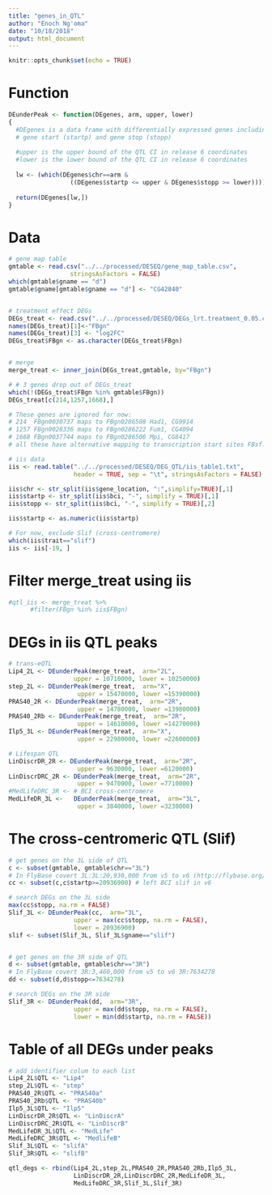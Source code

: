 ```yaml
---
title: "genes_in_QTL"
author: "Enoch Ng'oma"
date: "10/18/2018"
output: html_document
---
```


```r
knitr::opts_chunk$set(echo = TRUE)


```

# Function

```r
DEunderPeak <- function(DEgenes, arm, upper, lower)
{
  #DEgenes is a data frame with differentially expressed genes including chromosome (chr)
  # gene start (startp) and gene stop (stopp)
  
  #upper is the upper bound of the QTL CI in release 6 coordinates
  #lower is the lower bound of the QTL CI in release 6 coordinates
  
  lw <- (which(DEgenes$chr==arm & 
                 ((DEgenes$startp <= upper & DEgenes$stopp >= lower))))  
  
  return(DEgenes[lw,])
}
```

# Data

```r
# gene map table
gmtable <- read.csv("../../processed/DESEQ/gene_map_table.csv", 
                 stringsAsFactors = FALSE)
which(gmtable$gname == "d")
gmtable$gname[gmtable$gname == "d"] <- "CG42840" 


# treatment effect DEGs
DEGs_treat <- read.csv("../../processed/DESEQ/DEGs_lrt.treatment_0.05.csv")
names(DEGs_treat)[1]<-"FBgn"
names(DEGs_treat)[3] <- "log2FC"
DEGs_treat$FBgn <- as.character(DEGs_treat$FBgn)


# merge
merge_treat <- inner_join(DEGs_treat,gmtable, by="FBgn")

# # 3 genes drop out of DEGs_treat
which(!(DEGs_treat$FBgn %in% gmtable$FBgn))
DEGs_treat[c(214,1257,1668),]

# These genes are ignored for now:
# 214  FBgn0030737 maps to FBgn0286508 Had1, CG9914
# 1257 FBgn0028336 maps to FBgn0286222 Fum1, CG4094
# 1668 FBgn0037744 maps to FBgn0286506 Mpi, CG8417
# all these have alternative mapping to transcription start sites FBsf... numbers

# iis data
iis <- read.table("../../processed/DESEQ/DEG_QTL/iis_table1.txt",
                  header = TRUE, sep = "\t", stringsAsFactors = FALSE)

iis$chr <- str_split(iis$gene_location, ":",simplify=TRUE)[,1]
iis$startp <- str_split(iis$bci, "-", simplify = TRUE)[,1]
iis$stopp <- str_split(iis$bci, "-", simplify = TRUE)[,2]

iis$startp <- as.numeric(iis$startp)

# For now, exclude Slif (cross-centromere)
which(iis$trait=="slif")
iis <- iis[-19, ]

```

# Filter merge_treat using iis

```r
#qtl_iis <- merge_treat %>%
      #filter(FBgn %in% iis$FBgn)
```

# DEGs in iis QTL peaks

```r
# trans-eQTL
Lip4_2L <- DEunderPeak(merge_treat,  arm="2L", 
                  upper = 10710000, lower = 10250000)
step_2L <- DEunderPeak(merge_treat,  arm="X", 
                   upper = 15470000, lower =15390000)
PRAS40_2R <- DEunderPeak(merge_treat,  arm="2R", 
                   upper = 14780000, lower =13980000)
PRAS40_2Rb <- DEunderPeak(merge_treat,  arm="2R", 
                   upper = 14610000, lower =14270000)
Ilp5_3L <- DEunderPeak(merge_treat,  arm="X", 
                   upper = 22980000, lower =22600000)

# Lifespan QTL
LinDiscrDR_2R <- DEunderPeak(merge_treat,  arm="2R", 
                   upper = 9630000, lower =6120000)
LinDiscrDRC_2R <- DEunderPeak(merge_treat,  arm="2R", 
                   upper = 9470000, lower =7710000)
#MedLifeDRC_3R <- # BCI cross-centromere
MedLifeDR_3L <-   DEunderPeak(merge_treat,  arm="3L", 
                   upper = 3840000, lower =3230000)
```

# The cross-centromeric QTL (Slif)

```r
# get genes on the 3L side of QTL
c <- subset(gmtable, gmtable$chr=="3L")
# In FlyBase covert 3L:3L:20,930,000 from v5 to v6 (http://flybase.org/convert/coordinates) 3L:20936900
cc <- subset(c,c$startp>=20936900) # left BCI slif in v6

# search DEGs on the 3L side
max(cc$stopp, na.rm = FALSE)
Slif_3L <- DEunderPeak(cc,  arm="3L", 
                  upper = max(cc$stopp, na.rm = FALSE), 
                  lower = 20936900)
slif <- subset(Slif_3L, Slif_3L$gname=="slif")


# get genes on the 3R side of QTL
d <- subset(gmtable, gmtable$chr=="3R")
# In FlyBase covert 3R:3,460,000 from v5 to v6 3R:7634278
dd <- subset(d,d$stopp<=7634278)

# search DEGs on the 3R side
Slif_3R <- DEunderPeak(dd,  arm="3R", 
                  upper = max(dd$stopp, na.rm = FALSE), 
                  lower = min(dd$startp, na.rm = FALSE))
```

# Table of all DEGs under peaks

```r
# add identifier colum to each list
Lip4_2L$QTL <- "Lip4"
step_2L$QTL <- "step"
PRAS40_2R$QTL <- "PRAS40a"
PRAS40_2Rb$QTL <- "PRAS40b"
Ilp5_3L$QTL <- "Ilp5"
LinDiscrDR_2R$QTL <- "LinDiscrA"
LinDiscrDRC_2R$QTL <- "LinDiscrB"
MedLifeDR_3L$QTL <- "MedLife" 
MedLifeDRC_3R$QTL <- "MedlifeB"
Slif_3L$QTL <- "slifA"
Slif_3R$QTL <- "slifB"

qtl_degs <- rbind(Lip4_2L,step_2L,PRAS40_2R,PRAS40_2Rb,Ilp5_3L,
                  LinDiscrDR_2R,LinDiscrDRC_2R,MedLifeDR_3L,
                  MedLifeDRC_3R,Slif_3L,Slif_3R)
```








